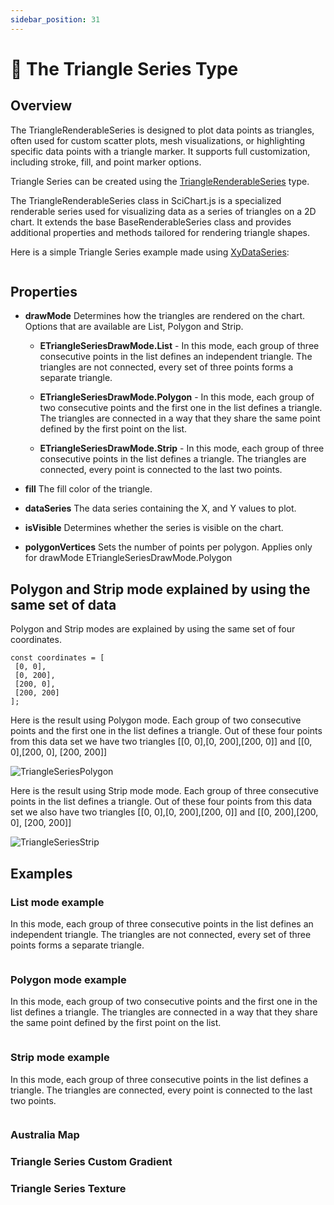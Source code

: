 ```yaml
---
sidebar_position: 31
---
```



# 🔄 The Triangle Series Type

## Overview

The TriangleRenderableSeries is designed to plot data points as triangles, often used for custom scatter plots, mesh visualizations, or highlighting specific data points with a triangle marker. It supports full customization, including stroke, fill, and point marker options.

Triangle Series can be created using the [TriangleRenderableSeries](https://www.scichart.com/documentation/js/v4/typedoc/classes/trianglerenderableseries.html) type.

The TriangleRenderableSeries class in SciChart.js is a specialized renderable series used for visualizing data as a series of triangles on a 2D chart. It extends the base BaseRenderableSeries class and provides additional properties and methods tailored for rendering triangle shapes.

Here is a simple Triangle Series example made using [XyDataSeries](https://www.scichart.com/documentation/js/v4/typedoc/classes/xydataseries.html):

```ts {12} showLineNumbers file=./triangle-series-list/demo.ts start=region_A_start end=region_A_end

```


## Properties

- **drawMode** Determines how the triangles are rendered on the chart. Options that are available are List, Polygon and Strip.

    - **ETriangleSeriesDrawMode.List** - In this mode, each group of three consecutive points in the list defines an independent triangle. The triangles are not connected, every set of three points forms a separate triangle.

    - **ETriangleSeriesDrawMode.Polygon** - In this mode, each group of two consecutive points and the first one in the list defines a triangle. The triangles are connected in a way that they share the same point defined by the first point on the list.

    - **ETriangleSeriesDrawMode.Strip** - In this mode, each group of three consecutive points in the list defines a triangle. The triangles are connected, every point is connected to the last two points.

- **fill** The fill color of the triangle.
- **dataSeries** The data series containing the X, and Y values to plot.
- **isVisible** Determines whether the series is visible on the chart.
- **polygonVertices** Sets the number of points per polygon. Applies only for drawMode ETriangleSeriesDrawMode.Polygon


## Polygon and Strip mode explained by using the same set of data

Polygon and Strip modes are explained by using the same set of four coordinates.

```
const coordinates = [
 [0, 0],
 [0, 200],
 [200, 0],
 [200, 200]
];
```

Here is the result using Polygon mode. Each group of two consecutive points and the first one in the list defines a triangle.
Out of these four points from this data set we have two triangles [[0, 0],[0, 200],[200, 0]] and [[0, 0],[200, 0], [200, 200]]

![TriangleSeriesPolygon](images/TriangleSeriesPolygon.png)

Here is the result using Strip mode mode. Each group of three consecutive points in the list defines a triangle.
Out of these four points from this data set we also have two triangles [[0, 0],[0, 200],[200, 0]] and [[0, 200],[200, 0], [200, 200]]

![TriangleSeriesStrip](images/TriangleSeriesStrip.png)

## Examples

### List mode example

In this mode, each group of three consecutive points in the list defines an independent triangle. The triangles are not connected, every set of three points forms a separate triangle.

<ChartPreviewWrapper maxWidth={600} jsContent={triangleSeriesList} />

```ts {12} showLineNumbers file=./triangle-series-list/demo.ts start=region_A_start end=region_A_end

```

### Polygon mode example

In this mode, each group of two consecutive points and the first one in the list defines a triangle. The triangles are connected in a way that they share the same point defined by the first point on the list.

<ChartPreviewWrapper maxWidth={600} jsContent={triangleSeriesPolygon} />

```js {22} showLineNumbers file=./triangle-series-polygon/demo.js start=region_A_start end=region_A_end

```

### Strip mode example

In this mode, each group of three consecutive points in the list defines a triangle. The triangles are connected, every point is connected to the last two points.

<ChartPreviewWrapper maxWidth={600} jsContent={triangleSeriesStrip} />

```js {20} showLineNumbers file=./triangle-series-strip/demo.js start=region_A_start end=region_A_end

```

### Australia Map

<ChartPreviewWrapper maxWidth={600} jsContent={australiaMap} />

### Triangle Series Custom Gradient

<ChartPreviewWrapper maxWidth={600} jsContent={triangleSeriesCustomGradient} />

### Triangle Series Texture

<ChartPreviewWrapper maxWidth={600} jsContent={triangleSeriesTexture} />